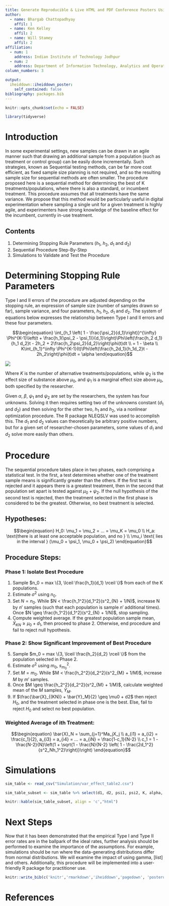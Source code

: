 ```yaml
---
title: Generate Reproducible & Live HTML and PDF Conference Posters Using RMarkdown
author:
  - name: Bhargab Chattopadhyay
    affil: 1
  - name: Ken Kelley
    affil: 2
  - name: Will Stamey
    affil: 2
affiliation:
  - num: 1
    address: Indian Institute of Technology Jodhpur
  - num: 2
    address: Department of Information Technology, Analytics and Operations, University of Notre Dame
column_numbers: 3

output: 
  iheiddown::iheiddown_poster:
    self_contained: false
bibliography: packages.bib
---
```


```r
knitr::opts_chunk$set(echo = FALSE)
```

```r
library(tidyverse)
```

# Introduction

In some experimental settings, new samples can be drawn in an agile manner such that drawing an additional sample from a population (such as treatment or control group) can be easily done incrementally. Such strategies, known as Sequential testing methods, can be far more cost efficient, as fixed sample size planning is not required, and so the resulting sample size for sequential methods are often smaller. 
The procedure proposed here is a sequential method for determining the best of K treatments/populations, where there is also a standard, or incumbent treatment. This procedure assumes that all treatments have the same variance. We propose that this method would be particularly useful in digital experimentation where sampling a single unit for a given treatment is highly agile, and experimenters have strong knowledge of the baseline effect for the incumbent, currently in-use treatment. 

## Contents

1. Determining Stopping Rule Parameters ($h_1$, $h_2$, $d_1$ and $d_2$)
2. Sequential Procedure Step-By-Step
3. Simulations to Validate and Test the Procedure

# Determining Stopping Rule Parameters

Type I and II errors of the procedure are adjusted depending on the stopping rule, an expression of sample size (number of samples drawn so far), sample variance, and four parameters, $h_1$, $h_2$, $d_1$ and $d_2$. The system of equations below expresses the relationship between Type I and II errors and these four parameters.

$$\begin{equation} \int_{h_1 \left( 1 - \frac{\psi_2}{d_1}\right)}^{\infty} \Phi^{K-1}\left(t + \frac{h_1(\psi_2 - \psi_1)}{d_1}\right)\Phi\left(\frac{h_2 d_1}{h_1 d_2}t - 2h_2 + 2\frac{h_2\psi_2}{d_2}\right)\phi(t)dt \\ = 1 - \beta \\ K\int_{h_1}^\infty \Phi^{K-1}(t)\Phi\left(\frac{h_2d_1}{h_1d_2}t - 2h_2\right)\phi(t)dt = \alpha \end{equation}$$

![](Simulation/plot loss pics/topo_grid_solution.png)

Where $K$ is the number of alternative treatments/populations, while $\psi_2$ is the effect size of substance above $\mu_0$, and $\psi_1$ is a marginal effect size above $\mu_0$, both specified by the researcher. 

Given $\alpha$, $\beta$, $\psi_1$ and $\psi_2$ are set by the researchers, the system has four unknowns. Solving it then requires setting two of the unknowns constant ($d_1$ and $d_2$) and then solving for the other two, $h_1$ and $h_2$, via a nonlinear optimization procedure. The R package NLEQSLV was used to accomplish this. The $d_1$ and $d_2$ values can theoretically be arbitrary positive numbers, but for a given set of researcher-chosen parameters, some values of $d_1$ and $d_2$ solve more easily than others.

# Procedure 

The sequential procedure takes place in two phases, each comprising a statistical test. In the first, a test determines whether one of the treatment sample means is significantly greater than the others. If the first test is rejected and it appears there is a greatest treatment, then in the second that population set apart is tested against $\mu_0 + \psi_2$. If the null hypothesis of the second test is rejected, then the treatment selected in the first phase is considered to be the greatest. Otherwise, no best treatment is selected. 

## Hypotheses: 

$$\begin{equation}
  H_0: \mu_1 = \mu_2 = ... = \mu_K = \mu_0 \\
  H_a: \text{there is at least one acceptable population, and no } \\ \mu_i \text{ lies in the interval } (\mu_0 + \psi_1, \mu_0 + \psi_2)
\end{equation}$$

## Procedure Steps: 

### Phase 1: Isolate Best Procedure
 1. Sample $n_0 = max \{3, \lceil \frac{h_1}{d_1} \rceil \}$ from each of the K populations.
 2. Estimate $\sigma^2$ using $n_0$.
 3. Set $N = n_0$. While $N < \frac{h_1^2}{d_1^2}(s^2_{N} + 1/N)$, increase N by $n'$ samples (such that each population is sample $n'$ additional times). Once $N \geq \frac{h_1^2}{d_1^2}(s^2_{N} + 1/N)$, stop sampling. 
 4. Compute weighted average. If the greatest population sample mean, $\bar{X}_{KN} \geq \mu_0 + d_1$, then proceed to phase 2. Otherwise, end procedure and fail to reject null hypothesis. 

### Phase 2: Show Significant Improvement of Best Procedure
5. Sample $m_0 =  max \{3, \lceil \frac{h_2}{d_2} \rceil \}$ from the population selected in Phase 2. 
6. Estimate $\sigma^2$ using $m_0$, $s^2_{m_0}$. 
7. Set $M = m_0$. While $M < \frac{h_2^2}{d_2^2}(s^2_{M} + 1/M)$, increase $M$ by $m'$ samples. 
8. Once $M \geq \frac{h_2^2}{d_2^2}(s^2_{M} + 1/M)$, calculate weighted mean of the $M$ samples, $\bar{Y}_M$.
9. If $\frac{\bar{X}_{(KN)} + \bar{Y}_M}{2} \geq \mu0 + d2$ then reject $H_0$, and the treatment selected in phase one is the best. Else, fail to reject $H_0$ and select no best population. 

### Weighted Average of ith Treatment: 
$$\begin{equation}
  \bar{X}_N = \sum_{j=1}^Ma_jX_j \\
  a_{i1} = a_{i2} = \frac{c_1}{2}, a_{i3} = a_{i4} = ... = a_{iN} = \frac{1-c_1}{N-2} \\
  c_1 = 1 - \frac{N-2}{N}\left(1 + \sqrt{1 - \frac{N}{N-2} \left( 1 - \frac{2d_1^2}{s^2_Nh_1^2}\right)}\right)
\end{equation}$$

# Simulations

```r
sim_table <- read_csv("Simulation/var_effect_table2.csv")

sim_table_subset <- sim_table %>% select(d1, d2, psi1, psi2, K, alpha, beta, h1, h2, Procedure_Alpha, Procedure_Power) %>% mutate(across(where(is.numeric), round, 2)) %>% rename(Emp.Alpha = Procedure_Alpha, Emp.Power = Procedure_Power)

knitr::kable(sim_table_subset, align = 'c',"html")
```


# Next Steps

Now that it has been demonstrated that the empirical Type I and Type II error rates are in the ballpark of the ideal rates, further analysis should be performed to examine the importance of the assumptions. For example, simulations should be run where the data-generating distributions differ from normal distributions. We will examine the impact of using gamma, [list] and others. Additionally, this procedure will be implemented into a user-friendly R package for practitioner use. 

```r
knitr::write_bib(c('knitr','rmarkdown','iheiddown','pagedown', 'posterdown'), 'packages.bib')
```

# References
